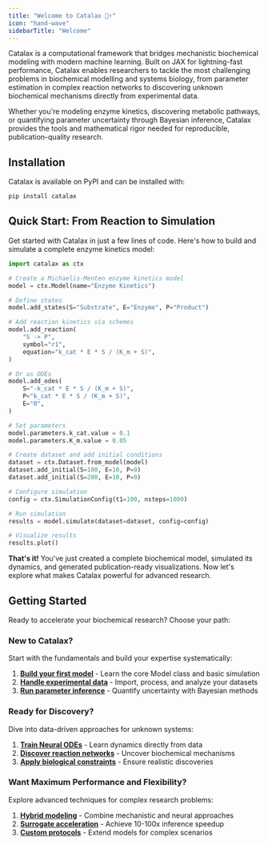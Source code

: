 ```yaml
---
title: "Welcome to Catalax 🧬⚡"
icon: "hand-wave"
sidebarTitle: "Welcome"
---
```


Catalax is a computational framework that bridges mechanistic biochemical modeling with modern machine learning. Built on JAX for lightning-fast performance, Catalax enables researchers to tackle the most challenging problems in biochemical modelling and systems biology, from parameter estimation in complex reaction networks to discovering unknown biochemical mechanisms directly from experimental data.

Whether you're modeling enzyme kinetics, discovering metabolic pathways, or quantifying parameter uncertainty through Bayesian inference, Catalax provides the tools and mathematical rigor needed for reproducible, publication-quality research.

## Installation

Catalax is available on PyPI and can be installed with:

```bash
pip install catalax
```

## Quick Start: From Reaction to Simulation

Get started with Catalax in just a few lines of code. Here's how to build and simulate a complete enzyme kinetics model:

```python
import catalax as ctx

# Create a Michaelis-Menten enzyme kinetics model
model = ctx.Model(name="Enzyme Kinetics")

# Define states
model.add_states(S="Substrate", E="Enzyme", P="Product")

# Add reaction kinetics via schemes
model.add_reaction(
    "S -> P",
    symbol="r1",
    equation="k_cat * E * S / (K_m + S)",
)

# Or as ODEs
model.add_odes(
    S="-k_cat * E * S / (K_m + S)",
    P="k_cat * E * S / (K_m + S)",
    E="0",
)

# Set parameters
model.parameters.k_cat.value = 0.1
model.parameters.K_m.value = 0.05

# Create dataset and add initial conditions
dataset = ctx.Dataset.from_model(model)
dataset.add_initial(S=100, E=10, P=0)
dataset.add_initial(S=200, E=10, P=0)

# Configure simulation
config = ctx.SimulationConfig(t1=100, nsteps=1000)

# Run simulation
results = model.simulate(dataset=dataset, config=config)

# Visualize results
results.plot()
```

**That's it!** You've just created a complete biochemical model, simulated its dynamics, and generated publication-ready visualizations. Now let's explore what makes Catalax powerful for advanced research.

## Getting Started

Ready to accelerate your biochemical research? Choose your path:

### New to Catalax?
Start with the fundamentals and build your expertise systematically:

1. **[Build your first model](basic/model-class)** - Learn the core Model class and basic simulation
2. **[Handle experimental data](basic/data-management)** - Import, process, and analyze your datasets  
3. **[Run parameter inference](hmc/mcmc-basic)** - Quantify uncertainty with Bayesian methods

### Ready for Discovery?
Dive into data-driven approaches for unknown systems:

1. **[Train Neural ODEs](neural/neural-ode)** - Learn dynamics directly from data
2. **[Discover reaction networks](neural/rateflow-ode)** - Uncover biochemical mechanisms
3. **[Apply biological constraints](neural/neural-regularization)** - Ensure realistic discoveries

### Want Maximum Performance and Flexibility?  
Explore advanced techniques for complex research problems:

1. **[Hybrid modeling](neural/universal-ode)** - Combine mechanistic and neural approaches
2. **[Surrogate acceleration](hmc/surrogate-hmc)** - Achieve 10-100x inference speedup
3. **[Custom protocols](hmc/pre-post-models)** - Extend models for complex scenarios
